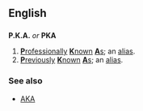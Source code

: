 ==English==

==={{abbreviation}}===
'''P.K.A.''' ''or'' '''PKA'''

# [[professionally|'''P'''rofessionally]] [[known|'''K'''nown]] [[as|'''A'''s]]; an [[alias]].
# [[previously|'''P'''reviously]] [[known|'''K'''nown]] [[as|'''A'''s]]; an [[alias]].

===See also===
*[[AKA]]